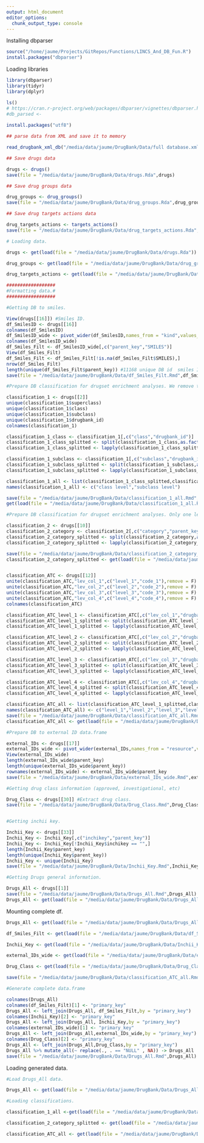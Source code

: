```yaml
---
output: html_document
editor_options: 
  chunk_output_type: console
---
```


Installing dbparser

```r
source("/home/jaume/Projects/GitRepos/Functions/LINCS_And_DB_Fun.R")
install.packages("dbparser")
```

Loading libraries

```r
library(dbparser)
library(tidyr)
library(dplyr)
```

```r
ls()
# https://cran.r-project.org/web/packages/dbparser/vignettes/dbparser.html
#db_parsed <- 
  
install.packages("utf8")

## parse data from XML and save it to memory

read_drugbank_xml_db("/media/data/jaume/DrugBank/Data/full database.xml") 

## Save drugs data

drugs <- drugs()
save(file = "/media/data/jaume/DrugBank/Data/drugs.Rda",drugs)

## Save drug groups data

drug_groups <- drug_groups()
save(file = "/media/data/jaume/DrugBank/Data/drug_groups.Rda",drug_groups)

## Save drug targets actions data

drug_targets_actions <- targets_actions()
save(file = "/media/data/jaume/DrugBank/Data/drug_targets_actions.Rda",drug_targets_actions)

# Loading data.

drugs <- get(load(file = "/media/data/jaume/DrugBank/Data/drugs.Rda"))

drug_groups <- get(load(file = "/media/data/jaume/DrugBank/Data/drug_groups.Rda"))

drug_targets_actions <- get(load(file = "/media/data/jaume/DrugBank/Data/drug_targets_actions.Rda"))

##################
#Formatting data.#
##################

#Getting DB to smiles.

View(drugs[[16]]) #Smiles ID.
df_SmilesID <- drugs[[16]]
colnames(df_SmilesID)
df_SmilesID_wide <- pivot_wider(df_SmilesID,names_from = "kind",values_from = "value" )
colnames(df_SmilesID_wide)
df_Smiles_Filt <- df_SmilesID_wide[,c("parent_key","SMILES")]
View(df_Smiles_Filt)
df_Smiles_Filt <- df_Smiles_Filt[!is.na(df_Smiles_Filt$SMILES),]
nrow(df_Smiles_Filt)
length(unique(df_Smiles_Filt$parent_key)) #11168 unique DB id  smiles ID.
save(file = "/media/data/jaume/DrugBank/Data/df_Smiles_Filt.Rmd",df_Smiles_Filt)

#Prepare DB classification for drugset enrichment analyses. We remove the kingdom and super class levels of classifications since they are not very informative for our purposes. Therefore we only add the class and subclass classification levels.

classification_1 <- drugs[[2]]
unique(classification_1$superclass)
unique(classification_1$class)
unique(classification_1$subclass)
unique(classification_1$drugbank_id)
colnames(classification_1)

classification_1_class <- classification_1[,c("class","drugbank_id")]
classification_1_class_splitted <- split(classification_1_class,as.factor(classification_1_class$class))
classification_1_class_splitted <- lapply(classification_1_class_splitted,function(x) x %>% pull("drugbank_id"))

classification_1_subclass <- classification_1[,c("subclass","drugbank_id")]
classification_1_subclass_splitted <- split(classification_1_subclass,as.factor(classification_1_subclass$subclass))
classification_1_subclass_splitted <- lapply(classification_1_subclass_splitted,function(x) x %>% pull("drugbank_id"))

classification_1_all <- list(classification_1_class_splitted,classification_1_subclass_splitted)
names(classification_1_all) <- c("class level","subclass level")

save(file = "/media/data/jaume/DrugBank/Data/classification_1_all.Rmd",classification_1_all)
get(load(file = "/media/data/jaume/DrugBank/Data/classification_1_all.Rmd"))

#Prepare DB classification for drugset enrichment analyses. Only one level.

classification_2 <- drugs[[10]]
classification_2_category <- classification_2[,c("category","parent_key")]
classification_2_category_splitted <- split(classification_2_category,as.factor(classification_2_category$category))
classification_2_category_splitted <- lapply(classification_2_category_splitted,function(x) x %>% pull("parent_key"))

save(file = "/media/data/jaume/DrugBank/Data/classification_2_category_splitted.Rmd",classification_2_category_splitted)
classification_2_category_splitted <- get(load(file = "/media/data/jaume/DrugBank/Data/classification_2_category_splitted.Rmd"))


classification_ATC <- drugs[[12]]
unite(classification_ATC,"lev_col_1",c("level_1","code_1"),remove = F) -> classification_ATC
unite(classification_ATC,"lev_col_2",c("level_2","code_2"),remove = F) -> classification_ATC
unite(classification_ATC,"lev_col_3",c("level_3","code_3"),remove = F) -> classification_ATC
unite(classification_ATC,"lev_col_4",c("level_4","code_4"),remove = F) -> classification_ATC
colnames(classification_ATC)

classification_ATC_level_1 <- classification_ATC[,c("lev_col_1","drugbank-id")]
classification_ATC_level_1_splitted <- split(classification_ATC_level_1,as.factor(classification_ATC_level_1$lev_col_1))
classification_ATC_level_1_splitted <- lapply(classification_ATC_level_1_splitted,function(x) x %>% pull("drugbank-id"))

classification_ATC_level_2 <- classification_ATC[,c("lev_col_2","drugbank-id")]
classification_ATC_level_2_splitted <- split(classification_ATC_level_2,as.factor(classification_ATC_level_2$lev_col_2))
classification_ATC_level_2_splitted <- lapply(classification_ATC_level_2_splitted,function(x) x %>% pull("drugbank-id"))

classification_ATC_level_3 <- classification_ATC[,c("lev_col_3","drugbank-id")]
classification_ATC_level_3_splitted <- split(classification_ATC_level_3,as.factor(classification_ATC_level_3$lev_col_3))
classification_ATC_level_3_splitted <- lapply(classification_ATC_level_3_splitted,function(x) x %>% pull("drugbank-id"))

classification_ATC_level_4 <- classification_ATC[,c("lev_col_4","drugbank-id")]
classification_ATC_level_4_splitted <- split(classification_ATC_level_4,as.factor(classification_ATC_level_4$lev_col_4))
classification_ATC_level_4_splitted <- lapply(classification_ATC_level_4_splitted,function(x) x %>% pull("drugbank-id"))

classification_ATC_all <- list(classification_ATC_level_1_splitted,classification_ATC_level_2_splitted,classification_ATC_level_3_splitted,classification_ATC_level_4_splitted)
names(classification_ATC_all) <- c("level_1","level_2","level_3","level_4")
save(file = "/media/data/jaume/DrugBank/Data/classification_ATC_all.Rmd",classification_ATC_all)
classification_ATC_all <- get(load(file = "/media/data/jaume/DrugBank/Data/classification_ATC_all.Rmd"))

#Prepare DB to external ID data.frame

external_IDs <- drugs[[17]]
external_IDs_wide <- pivot_wider(external_IDs,names_from = "resource",values_from = "identifier" )
View(external_IDs_wide)
length(external_IDs_wide$parent_key)
length(unique(external_IDs_wide$parent_key))
rownames(external_IDs_wide) <- external_IDs_wide$parent_key
save(file = "/media/data/jaume/DrugBank/Data/external_IDs_wide.Rmd",external_IDs_wide) #There are 13615 unique DB ids in the external ID data.frame.

#Getting drug class information (approved, investigational, etc)

Drug_Class <- drugs[[30]] #Extract drug class.
save(file = "/media/data/jaume/DrugBank/Data/Drug_Class.Rmd",Drug_Class) #There are 13615 unique DB ids in the external ID data.frame.


#Getting inchii key.

Inchii_Key <- drugs[[33]]
Inchii_Key <- Inchii_Key[,c("inchikey","parent_key")]
Inchii_Key <- Inchii_Key[!Inchii_Key$inchikey == "",]
length(Inchii_Key$parent_key)
length(unique(Inchii_Key$parent_key))
Inchii_Key <- unique(Inchii_Key)
save(file = "/media/data/jaume/DrugBank/Data/Inchii_Key.Rmd",Inchii_Key) #There are 13615 unique DB ids in the external ID data.frame.

#Getting Drugs general information.

Drugs_All <- drugs[[1]]
save(file = "/media/data/jaume/DrugBank/Data/Drugs_All.Rmd",Drugs_All)
Drugs_All <- get(load(file = "/media/data/jaume/DrugBank/Data/Drugs_All.Rmd"))
```

Mounting complete df.

```r
Drugs_All <- get(load(file = "/media/data/jaume/DrugBank/Data/Drugs_All.Rmd"))

df_Smiles_Filt <- get(load(file = "/media/data/jaume/DrugBank/Data/df_Smiles_Filt.Rmd"))

Inchii_Key <- get(load(file = "/media/data/jaume/DrugBank/Data/Inchii_Key.Rmd"))

external_IDs_wide <- get(load(file = "/media/data/jaume/DrugBank/Data/external_IDs_wide.Rmd"))

Drug_Class <- get(load(file = "/media/data/jaume/DrugBank/Data/Drug_Class.Rmd"))

save(file = "/media/data/jaume/DrugBank/Data/classification_ATC_all.Rmd") #There are 13615 unique DB ids in the external ID data.frame.

#Generate complete data.frame

colnames(Drugs_All)
colnames(df_Smiles_Filt)[1] <- "primary_key"
Drugs_All <- left_join(Drugs_All, df_Smiles_Filt,by = "primary_key")
colnames(Inchii_Key)[2] <- "primary_key"
Drugs_All <- left_join(Drugs_All, Inchii_Key,by = "primary_key")
colnames(external_IDs_wide)[1] <- "primary_key"
Drugs_All <- left_join(Drugs_All,external_IDs_wide,by = "primary_key")
colnames(Drug_Class)[2] <- "primary_key"
Drugs_All <- left_join(Drugs_All,Drug_Class,by = "primary_key")
Drugs_All %>% mutate_all(~ replace(., . == "NULL" , NA)) -> Drugs_All
save(file = "/media/data/jaume/DrugBank/Data/Drugs_All.Rmd",Drugs_All)
```

Loading generated data.

```r
#Load Drugs_All data.

Drugs_All <- get(load(file = "/media/data/jaume/DrugBank/Data/Drugs_All.Rmd"))

#Loading classifications.

classification_1_all <-get(load(file = "/media/data/jaume/DrugBank/Data/classification_1_all.Rmd"))

classification_2_category_splitted <- get(load(file = "/media/data/jaume/DrugBank/Data/classification_2_category_splitted.Rmd"))

classification_ATC_all <- get(load(file = "/media/data/jaume/DrugBank/Data/classification_ATC_all.Rmd"))
```

